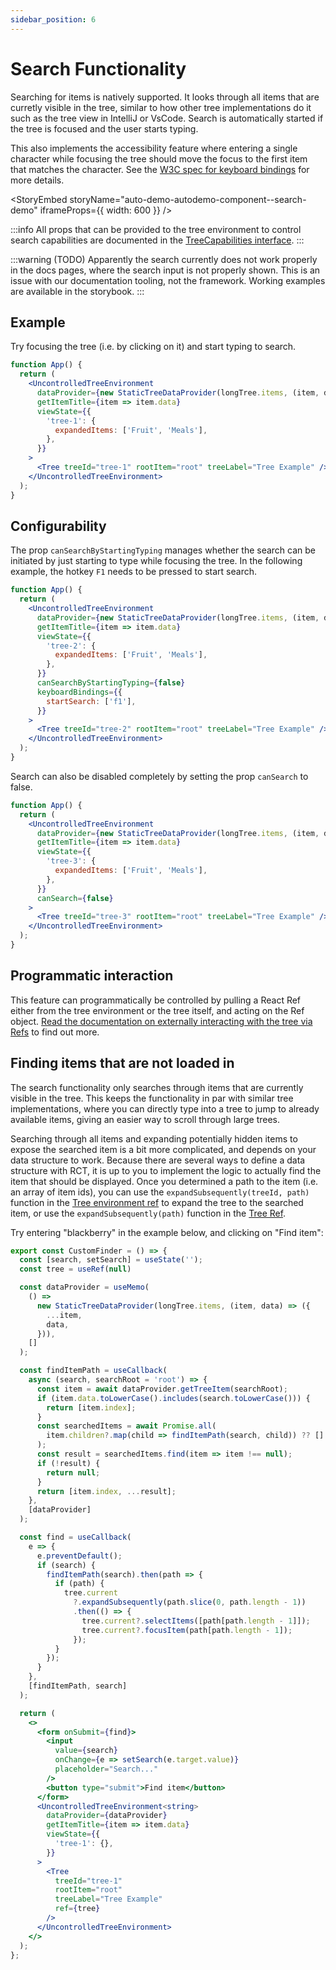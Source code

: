 ```yaml
---
sidebar_position: 6
---
```



# Search Functionality

Searching for items is natively supported. It looks through all items that are curretly visible in the
tree, similar to how other tree implementations do it such as the tree view in IntelliJ or VsCode. Search
is automatically started if the tree is focused and the user starts typing.

This also implements the accessibility feature where entering a single character while focusing the tree
should move the focus to the first item that matches the character. See the
[W3C spec for keyboard bindings](https://www.w3.org/TR/wai-aria-practices-1.1/examples/treeview/treeview-2/treeview-2a.html#kbd_label)
for more details.

<StoryEmbed storyName="auto-demo-autodemo-component--search-demo" iframeProps={{ width: 600 }} />

:::info
All props that can be provided to the tree environment to control search capabilities are documented
in the [TreeCapabilities interface](/docs/api/interfaces/TreeCapabilities).
:::

:::warning
(TODO) Apparently the search currently does not work properly in the docs pages, where the search input
is not properly shown. This is an issue with our documentation tooling, not the framework.
Working examples are available in the storybook.
:::

## Example

Try focusing the tree (i.e. by clicking on it) and start typing to search.

```jsx live
function App() {
  return (
    <UncontrolledTreeEnvironment
      dataProvider={new StaticTreeDataProvider(longTree.items, (item, data) => ({ ...item, data }))}
      getItemTitle={item => item.data}
      viewState={{
        'tree-1': {
          expandedItems: ['Fruit', 'Meals'],
        },
      }}
    >
      <Tree treeId="tree-1" rootItem="root" treeLabel="Tree Example" />
    </UncontrolledTreeEnvironment>
  );
}
```

## Configurability

The prop `canSearchByStartingTyping` manages whether the search can be initiated by just starting to type
while focusing the tree. In the following example, the hotkey `F1` needs to be pressed to start search.

```jsx live
function App() {
  return (
    <UncontrolledTreeEnvironment
      dataProvider={new StaticTreeDataProvider(longTree.items, (item, data) => ({ ...item, data }))}
      getItemTitle={item => item.data}
      viewState={{
        'tree-2': {
          expandedItems: ['Fruit', 'Meals'],
        },
      }}
      canSearchByStartingTyping={false}
      keyboardBindings={{
        startSearch: ['f1'],
      }}
    >
      <Tree treeId="tree-2" rootItem="root" treeLabel="Tree Example" />
    </UncontrolledTreeEnvironment>
  );
}
```

Search can also be disabled completely by setting the prop `canSearch` to false.

```jsx live
function App() {
  return (
    <UncontrolledTreeEnvironment
      dataProvider={new StaticTreeDataProvider(longTree.items, (item, data) => ({ ...item, data }))}
      getItemTitle={item => item.data}
      viewState={{
        'tree-3': {
          expandedItems: ['Fruit', 'Meals'],
        },
      }}
      canSearch={false}
    >
      <Tree treeId="tree-3" rootItem="root" treeLabel="Tree Example" />
    </UncontrolledTreeEnvironment>
  );
}
```

## Programmatic interaction

This feature can programmatically be controlled by pulling a React Ref either from the tree environment
or the tree itself, and acting on the Ref object. [Read the documentation on externally interacting
with the tree via Refs](/docs/guides/refs) to find out more.

## Finding items that are not loaded in

The search functionality only searches through items that are currently visible in the tree. This keeps the
functionality in par with similar tree implementations, where you can directly type into a tree to jump to already
available items, giving an easier way to scroll through large trees.

Searching through all items and expanding potentially hidden items to expose the searched item is a bit more complicated,
and depends on your data structure to work. Because there are several ways to define a data structure with RCT,
it is up to you to implement the logic to actually find the item that should be displayed. Once you determined a path
to the item (i.e. an array of item ids), you can use the `expandSubsequently(treeId, path)` function in the
[Tree environment ref](/docs/api/interfaces/TreeEnvironmentRef) to expand the tree to the searched item, or use
the `expandSubsequently(path)` function in the [Tree Ref](/docs/api/interfaces/TreeRef).

Try entering "blackberry" in the example below, and clicking on "Find item":

```jsx live
export const CustomFinder = () => {
  const [search, setSearch] = useState('');
  const tree = useRef(null)

  const dataProvider = useMemo(
    () =>
      new StaticTreeDataProvider(longTree.items, (item, data) => ({
        ...item,
        data,
      })),
    []
  );

  const findItemPath = useCallback(
    async (search, searchRoot = 'root') => {
      const item = await dataProvider.getTreeItem(searchRoot);
      if (item.data.toLowerCase().includes(search.toLowerCase())) {
        return [item.index];
      }
      const searchedItems = await Promise.all(
        item.children?.map(child => findItemPath(search, child)) ?? []
      );
      const result = searchedItems.find(item => item !== null);
      if (!result) {
        return null;
      }
      return [item.index, ...result];
    },
    [dataProvider]
  );

  const find = useCallback(
    e => {
      e.preventDefault();
      if (search) {
        findItemPath(search).then(path => {
          if (path) {
            tree.current
              ?.expandSubsequently(path.slice(0, path.length - 1))
              .then(() => {
                tree.current?.selectItems([path[path.length - 1]]);
                tree.current?.focusItem(path[path.length - 1]);
              });
          }
        });
      }
    },
    [findItemPath, search]
  );

  return (
    <>
      <form onSubmit={find}>
        <input
          value={search}
          onChange={e => setSearch(e.target.value)}
          placeholder="Search..."
        />
        <button type="submit">Find item</button>
      </form>
      <UncontrolledTreeEnvironment<string>
        dataProvider={dataProvider}
        getItemTitle={item => item.data}
        viewState={{
          'tree-1': {},
        }}
      >
        <Tree
          treeId="tree-1"
          rootItem="root"
          treeLabel="Tree Example"
          ref={tree}
        />
      </UncontrolledTreeEnvironment>
    </>
  );
};
```
